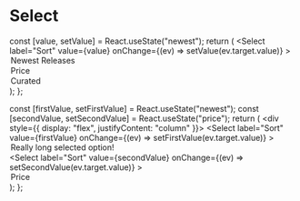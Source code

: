 
<Meta title="Select" component={Select} />

# Select

  const [value, setValue] = React.useState("newest");
  return (
    <Select
      label="Sort"
      value={value}
      onChange={(ev) => setValue(ev.target.value)}
    >
      <option value="newest">Newest Releases</option>
      <option value="price">Price</option>
      <option value="curated">Curated</option>
    </Select>
  );
};

<Story name="Default">
  <ManagedSelect />
</Story>

  const [firstValue, setFirstValue] = React.useState("newest");
  const [secondValue, setSecondValue] = React.useState("price");
  return (
    <div style={{ display: "flex", justifyContent: "column" }}>
      <Select
        label="Sort"
        value={firstValue}
        onChange={(ev) => setFirstValue(ev.target.value)}
      >
        <option value="newest">Really long selected option!</option>
      </Select>
      <Select
        label="Sort"
        value={secondValue}
        onChange={(ev) => setSecondValue(ev.target.value)}
      >
        <option value="price">Price</option>
      </Select>
    </div>
  );
};

<Story name="Long">
  <LongSelect />
</Story>
